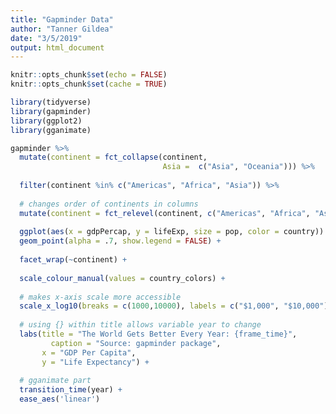 ```yaml
---
title: "Gapminder Data"
author: "Tanner Gildea"
date: "3/5/2019"
output: html_document
---
```


```r
knitr::opts_chunk$set(echo = FALSE)
knitr::opts_chunk$set(cache = TRUE)

library(tidyverse)
library(gapminder)
library(ggplot2)
library(gganimate)

```

```r
gapminder %>% 
  mutate(continent = fct_collapse(continent,
                                  Asia =  c("Asia", "Oceania"))) %>% 
  
  filter(continent %in% c("Americas", "Africa", "Asia")) %>% 
  
  # changes order of continents in columns
  mutate(continent = fct_relevel(continent, c("Americas", "Africa", "Asia"))) %>% 
  
  ggplot(aes(x = gdpPercap, y = lifeExp, size = pop, color = country)) + 
  geom_point(alpha = .7, show.legend = FALSE) + 
  
  facet_wrap(~continent) + 
  
  scale_colour_manual(values = country_colors) +
  
  # makes x-axis scale more accessible
  scale_x_log10(breaks = c(1000,10000), labels = c("$1,000", "$10,000")) +
  
  # using {} within title allows variable year to change
  labs(title = "The World Gets Better Every Year: {frame_time}",
         caption = "Source: gapminder package",
       x = "GDP Per Capita",
       y = "Life Expectancy") +
  
  # gganimate part
  transition_time(year) +
  ease_aes('linear')

```

